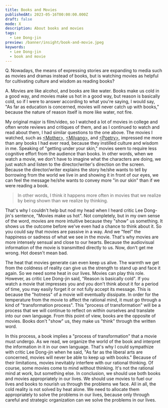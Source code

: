 ```yaml
---
title: Books and Movies
publishedAt: 2023-05-16T00:00:00.000Z
draft: false
mode: X
description: About books and movies
tags:
  - Lee Dong-jin
preview: /banner/insight/book-and-movie.jpeg
keywords:
  - Lee Dong-jin
  - book and movie
---
```


<Callout reference="Lee Dong-jin, critic. The original museum of the calm man" link="https://youtu.be/8uH3AUwC_Kk?si=s9ivBZ45gySUS23j&t=9670">
Q. Nowadays, the means of expressing stories are expanding to media such as movies and dramas instead of books, but is watching movies as helpful for cultivating culture and wisdom as reading books?

A. Movies are like alcohol, and books are like water. Books make us cold in a good way, and movies make us hot in a good way, but reason is basically cold, so if I were to answer according to what you're saying, I would say, "As far as education is concerned, movies will never catch up with books," because the nature of reason itself is more like water, not fire.

</Callout>

My original major is film/video, so I watched a lot of movies in college and often wrote reviews and critiques of them, and as I continued to watch and read about them, I had similar questions to the one above. The movies I watched, such as [\<Mother\>](https://www.imdb.com/title/tt1216496/), [\<Milyang\>](https://www.imdb.com/title/tt0817225/), and [\<Poetry\>](https://www.imdb.com/title/tt1287878/), impressed me more than any books I had ever read, because they instilled culture and wisdom in me. Speaking of "getting under your skin," movies seem to require less cognitive effort from the audience than books. In other words, when we watch a movie, we don't have to imagine what the characters are doing, we just watch and listen to the director/writer's direction on the screen. Because the director/writer explains the story he/she wants to tell by borrowing from the world we live in and showing it in front of our eyes, we can feel the message he/she wants to convey more "in our skin" than if we were reading a book.

> In other words, I think it happens more often in movies that we realize by being shown than we realize by thinking.

That's why I couldn't help but nod my head when I heard critic Lee Dong-jin's sentence, "Movies make us hot". Not completely, but in my own sense of the word, movies are more intuitive because they "show" us something. It shows us the outcome before we've even had a chance to think about it. So you could say that movies are passive in a way. And we "feel" the happiness or sadness of what we see in the movie. That's why movies are more intensely sensual and close to our hearts. Because the audiovisual information of the movie is transmitted directly to us.
Now, don't get me wrong. Hot doesn't mean bad.

The heat that movies generate can even keep us alive. The warmth we get from the coldness of reality can give us the strength to stand up and face it again. So we need some heat in our lives. Movies can play this role.
However, as critic Lee Dong-jin said, "Reason is basically cold". If you watch a movie that impresses you and you don't think about it for a period of time, you may easily forget it or not fully accept its message. This is because the "hotness" of a movie will eventually dissipate. In order for the temperature from the movie to affect the rational mind, it must go through a kind of "transformation process". This "process of transformation" will be a process that we will continue to reflect on within ourselves and translate into our own language.
From this point of view, books are the opposite of movies. Books don't "show" us, they make us "think" through the written word.

In this process, a book implies a "process of transformation" that a movie must undergo. As we read, we organize the world of the book and interpret the information in it in our own language.
That's why I could sympathize with critic Lee Dong-jin when he said, "As far as the liberal arts are concerned, movies will never be able to keep up with books." Because of their limitations, movies inevitably interfere with our rational thinking. Of course, some movies come to mind without thinking.
It's not the rational mind at work, but something else. In conclusion, we should use both books and movies appropriately in our lives. We should use movies to fuel our lives and books to nourish us through the problems we face. All in all, the cold reality is not solved by heat alone. We need to allocate them appropriately to solve the problems in our lives, because only through careful and strategic organization can we solve the problems in our lives.
